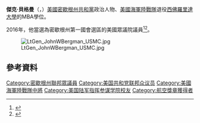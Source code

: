 {{Infobox congressman
| name        = Jack Bergman
| image       = Jack Bergman photo.jpg
| imagesize   = 
| state       = 
| office      = {{USA}}眾議院議員<br />（[[密歇根州|密歇根州]]第一國會選區）
| term_start  = 2017年1月3日
| term_end    =
| preceded    = [[丹·貝尼什克|丹·貝尼什克]]
| succeeded   = 
| birth_date  = {{Birth date and age|1947|2|2}}
| birth_place = [[Shakopee,_Minnesota|Shakopee, Minnesota]], U.S.
| death_date  =
| death_place =
| birthname   = 
| nationality = 
| party       = [[共和黨_(美國)|共和黨]]
| residence   =
| alma_mater  = [[Gustavus_Adolphus_College|Gustavus Adolphus College]]<br>[[西佛羅里達大學|西佛羅里達大學]]<br>[[Command_and_General_Staff_College|Command and General Staff College]]<br>[[雪城大學|雪城大學]]
| occupation  = 
| website     = {{url|https://bergman.house.gov|众议院网站}}
| allegiance    = [[美國|美國]]
| branch        = [[美国海军陆战队|美国海军陆战队]]<br />{{Link-en|羅德島州國民警衛隊|Rhode Island National Guard}}
| serviceyears  =  1969–2009
| rank          = [[File:US_Marine_O9_shoulderboard.svg|24px]] [[中將|中將]]
| unit          = [[HMM-261|HMM-261]]<br />[[HMM-164|HMM-164]]<br />[[HML-776|HML-776]]<br />[[VMGR-234|VMGR-234]]
| commands      = [[VMGR-452|VMGR-452]]<br/>Mobilization Station, Chicago<br />[[II_MEF|II MEF]] Augmentation Command Element<br/>[[4th_MAW|4th MAW]]<br/>[[4th_FSSG|4th FSSG]]<br/>[[Marine_Forces_Reserve|Marine Forces Reserve]]<br/>Marine Forces North
}}

'''傑克·貝格曼'''（{{lang-en|Jack Bergman}}，{{bd|1947年|2月2日|}}）[[美國|美國]][[密歇根州|密歇根州]][[共和黨_(美國)|共和黨]]政治人物、[[美國海軍陸戰隊|美國海軍陸戰隊]]退役[[中將，現任密歇根州第一國會選區的美國眾議院議員。

他曾在美國海軍陸戰隊擔任航空兵，擁有[[西佛羅里達大學|西佛羅里達大學]]的MBA學位。

2016年，他當選為密歇根州第一國會選區的美國眾議院議員<ref>{{cite web |last1=Livengood |first1=Chad |url=http://www.detroitnews.com/story/news/politics/2016/04/12/retired-marine-files-gop-congressional-primary/82936440/ |title=Retired U.P. Marine files for GOP congressional primary |publisher=Detroitnews.com |date=2016-01-14 |accessdate=2016-04-12 |archive-date=2019-04-28 |archive-url=https://web.archive.org/web/20190428072122/https://www.detroitnews.com/story/news/politics/2016/04/12/retired-marine-files-gop-congressional-primary/82936440/ |dead-url=no }}</ref><ref name=nominee>{{cite news|last1=Gibbons|first1=Lauren|title=Jack Bergman victorious in 1st Congressional District Republican primary|url=http://www.mlive.com/news/index.ssf/2016/08/win_1st_congressional_district.html|accessdate=2016-08-03|publisher=MLive|date=2016-08-02|archive-date=2019-01-04|archive-url=https://web.archive.org/web/20190104164524/https://www.mlive.com/news/index.ssf/2016/08/win_1st_congressional_district.html|dead-url=no}}</ref>。

[[File:LtGen_JohnWBergman_USMC.jpg|thumb]]

==參考資料==
{{Reflist}}
{{DEFAULTSORT:Bergman, Jack}}
[[Category:密歇根州聯邦眾議員|Category:密歇根州聯邦眾議員]]
[[Category:美国共和党联邦众议员|Category:美国共和党联邦众议员]]
[[Category:美國海軍陸戰隊中將|Category:美國海軍陸戰隊中將]]
[[Category:美国陆军指挥参谋学院校友|Category:美国陆军指挥参谋学院校友]]
[[Category:航空獎章獲得者|Category:航空獎章獲得者]]
